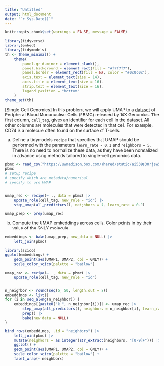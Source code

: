 ```yaml
---
title: "Untitled"
output: html_document
date: "`r Sys.Date()`"
---
```


```r
knitr::opts_chunk$set(warnings = FALSE, message = FALSE)
```

```r
library(tidyverse)
library(embed)
library(tidymodels)
th <- theme_minimal() +
    theme(
        panel.grid.minor = element_blank(),
        panel.background = element_rect(fill = "#f7f7f7"),
        panel.border = element_rect(fill = NA, color = "#0c0c0c"),
        axis.text = element_text(size = 14),
        axis.title = element_text(size = 16),
        strip.text = element_text(size = 16),
        legend.position = "bottom"
    )
theme_set(th)
```

[Single-Cell Genomics]  In this problem, we will apply UMAP to a
[dataset](https://uwmadison.box.com/shared/static/ai539s30rjsw5ke4vxbjrxjaiihq7edk.csv)
of Peripheral Blood Mononuclear Cells (PBMC) released by 10X Genomics. The first
column, `cell_tag`, gives an identifier for each cell in the dataset. All other
columns are molecules that were detected in that cell. For example, CD74 is a
molecule often found on the surface of T-cells.
    
a. Define a tidymodels `recipe` that specifies that UMAP should be performed
with the parameters `learn_rate = 0.1` and `neighbors = 5`. There is no need to
normalize these data, as they have been normalized in advance using methods
tailored to single-cell genomics data.

```r
pbmc <- read_csv("https://uwmadison.box.com/shared/static/ai539s30rjsw5ke4vxbjrxjaiihq7edk.csv")
pbmc
# setup recipe
# specify which are metadata/numerical
# specify to use UMAP


umap_rec <- recipe(~ ., data = pbmc) |>
    update_role(cell_tag, new_role = "id") |>
    step_umap(all_predictors(), neighbors = 5, learn_rate = 0.1)

umap_prep <- prep(umap_rec)
```

b. Compute the UMAP embeddings across cells. Color points in by their value of
the GNLY molecule.

```r
embeddings <- bake(umap_prep, new_data = NULL) |>
    left_join(pbmc)

library(scico)
ggplot(embeddings) +
    geom_point(aes(UMAP1, UMAP2, col = GNLY)) +
    scale_color_scico(palette = "batlow")

```

```r

umap_rec <- recipe(~ ., data = pbmc) |>
    update_role(cell_tag, new_role = "id")


n_neighbor <- round(seq(5, 50, length.out = 5))
embeddings <- list()
for (i in seq_along(n_neighbor)) {
    embeddings[[paste0("k_", n_neighbor[i])]] <- umap_rec |>
        step_umap(all_predictors(), neighbors = n_neighbor[i], learn_rate = 0.1) |>
        prep() |>
        bake(new_data = NULL)
}

bind_rows(embeddings, .id = "neighbors") |>
    left_join(pbmc) |>
    mutate(neighbors = as.integer(str_extract(neighbors, "[0-9]+"))) |>
    ggplot() +
    geom_point(aes(UMAP1, UMAP2, col = GNLY)) +
    scale_color_scico(palette = "batlow") +
    facet_wrap(~ neighbors)

```